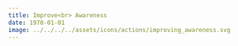 ```yaml
---
title: Improve<br> Awareness
date: 1970-01-01
image: ../../../../assets/icons/actions/improving_awareness.svg
---
```

